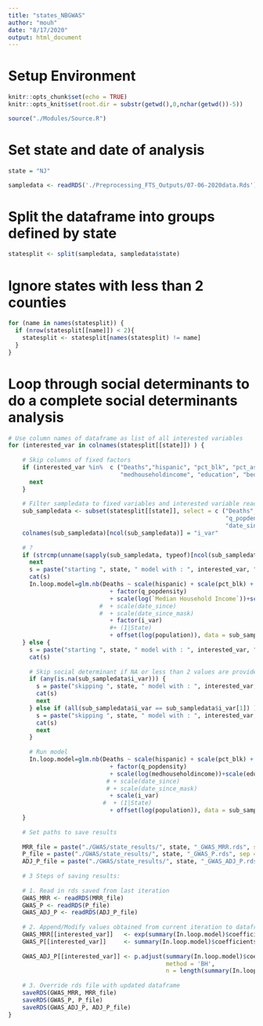 ```yaml
---
title: "states_NBGWAS"
author: "mouh"
date: "8/17/2020"
output: html_document
---
```


# Setup Environment

```r
knitr::opts_chunk$set(echo = TRUE)
knitr::opts_knit$set(root.dir = substr(getwd(),0,nchar(getwd())-5))
```

```r
source("./Modules/Source.R")
```

# Set state and date of analysis

```r

state = "NJ"

sampledata <- readRDS('./Preprocessing_FTS_Outputs/07-06-2020data.Rds')

```

# Split the dataframe into groups defined by state

```r

statesplit <- split(sampledata, sampledata$state)

```

# Ignore states with less than 2 counties

```r

for (name in names(statesplit)) {
  if (nrow(statesplit[[name]]) < 2){
    statesplit <- statesplit[names(statesplit) != name]
  }
}

```

# Loop through social determinants to do a complete social determinants analysis

```r

# Use column names of dataframe as list of all interested variables
for (interested_var in colnames(statesplit[[state]]) ) {
  
    # Skip columns of fixed factors
    if (interested_var %in%  c ("Deaths","hispanic", "pct_blk", "pct_asian", "pct_white", "pct_native", "q_popdensity", 
                                "medhouseholdincome", "education", "beds", "population", "date_since", "date_since_mask", "fips")) {
      next
    }
    
    # Filter sampledata to fixed variables and interested variable ready for analysis
    sub_sampledata <- subset(statesplit[[state]], select = c ("Deaths","hispanic", "pct_blk", "pct_asian", "pct_white", "pct_native",
                                                              "q_popdensity", "medhouseholdincome", "education", "beds", "population", 
                                                              "date_since", "date_since_mask", "State", interested_var))
    colnames(sub_sampledata)[ncol(sub_sampledata)] = "i_var"
    
    # ?
    if (strcmp(unname(sapply(sub_sampledata, typeof)[ncol(sub_sampledata)]), "character")) {
      next
      s = paste("starting ", state, " model with : ", interested_var, " (factoring) \n", sep="")
      cat(s)
      In.loop.model=glm.nb(Deaths ~ scale(hispanic) + scale(pct_blk) + scale(pct_asian) + scale(pct_white) + scale(pct_native)
                             + factor(q_popdensity)
                             + scale(log(`Median Household Income`))+scale(education) + scale(beds/population)
                          #  + scale(date_since) 
                          #  + scale(date_since_mask)
                             + factor(i_var)
                             #+ (1|State)
                             + offset(log(population)), data = sub_sampledata)
    } else {
      s = paste("starting ", state, " model with : ", interested_var, " (scaling) \n", sep="")
      cat(s)
      
      # Skip social determinant if NA or less than 2 values are provided
      if (any(is.na(sub_sampledata$i_var))) {
        s = paste("skipping ", state, " model with : ", interested_var, " some values are NA \n", sep="")
        cat(s)
        next
      } else if (all(sub_sampledata$i_var == sub_sampledata$i_var[1]) )   {
        s = paste("skipping ", state, " model with : ", interested_var, " all values are the same \n", sep="")
        cat(s)
        next
      }
      
      # Run model
      In.loop.model=glm.nb(Deaths ~ scale(hispanic) + scale(pct_blk) + scale(pct_asian) + scale(pct_white) + scale(pct_native)
                             + factor(q_popdensity)
                             + scale(log(medhouseholdincome))+scale(education) + scale(beds/population)
                            # + scale(date_since) 
                            # + scale(date_since_mask)
                             + scale(i_var)
                           #  + (1|State)
                             + offset(log(population)), data = sub_sampledata)
    }
    
    # Set paths to save results
    
    MRR_file = paste("./GWAS/state_results/", state, "_GWAS_MRR.rds", sep = "")
    P_file = paste("./GWAS/state_results/", state, "_GWAS_P.rds", sep = "")
    ADJ_P_file = paste("./GWAS/state_results/", state, "_GWAS_ADJ_P.rds", sep = "")
    
    # 3 Steps of saving results: 
  
    # 1. Read in rds saved from last iteration
    GWAS_MRR <- readRDS(MRR_file)
    GWAS_P <- readRDS(P_file)
    GWAS_ADJ_P <- readRDS(ADJ_P_file)
    
    # 2. Append/Modify values obtained from current iteration to dataframe
    GWAS_MRR[[interested_var]]   <- exp(summary(In.loop.model)$coefficients[2:13,1])
    GWAS_P[[interested_var]]     <- summary(In.loop.model)$coefficients[2:13,4]
    
    GWAS_ADJ_P[[interested_var]] <- p.adjust(summary(In.loop.model)$coefficients[2:13,4], 
                                             method = 'BH', 
                                             n = length(summary(In.loop.model)$coefficients[2:13,4]))
    
    # 3. Override rds file with updated dataframe
    saveRDS(GWAS_MRR, MRR_file)
    saveRDS(GWAS_P, P_file)
    saveRDS(GWAS_ADJ_P, ADJ_P_file)
}    
```
